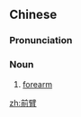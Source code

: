 ==Chinese==
{{zh-forms}}

===Pronunciation===
{{zh-pron
|m=qiánbì
|c=cin4 bei3
|cat=n
}}

===Noun===
{{zh-noun}}

# [[forearm]]

[[zh:前臂]]